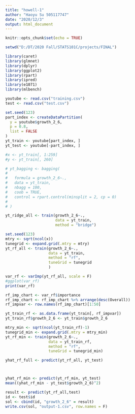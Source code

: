 ---
title: "howell-1"
author: "Haoyu Su 505117747"
date: "2020/12/3"
output: html_document
---

```{r setup, include=FALSE}
knitr::opts_chunk$set(echo = TRUE)
```

```{r setup_2}
setwd("D:/DT/2020 Fall/STATS101C/projects/FINAL")
```

```{r library, warning=FALSE}
library(caret)
library(glmnet)
library(dplyr)
library(ggplot2)
library(rpart)
library(ipred)
library(e1071)
library(mlbench)
```

```{r data read_in}
youtube <- read.csv("training.csv")
test <- read.csv("test.csv")
```

```{r data partition}
set.seed(123)
part_index <- createDataPartition(
  y = youtube$growth_2_6,
  p = 0.8,
  list = FALSE
)
yt_train <- youtube[part_index, ]
yt_test <- youtube[-part_index, ]

#x <- yt_train[, 1:259]
#y <- yt_train[, 260]
```


```{r select the best predictors}
# yt_bagging <- bagging(
#   
#   formula = growth_2_6~.,
#   data = yt_train,
#   nbagg = 100,
#   coob = TRUE,
#   control = rpart.control(minsplit = 2, cp = 0)
# 
# ) 
```

```{r caret ridge regression and best predictors}
yt_ridge_all <- train(growth_2_6~.,
                      data = yt_train,
                      method = "bridge")
```


```{r caret RandomForest best predictors}
set.seed(123)
mtry <- sqrt(ncol(x))
tunegrid <- expand.grid(.mtry = mtry)
yt_rf_all <- train(growth_2_6~., 
                   data = yt_train,
                   method = "rf",
                   tuneGrid = tunegrid
                   )

var_rf <- varImp(yt_rf_all, scale = F)
#ggplot(var_rf)
print(var_rf)

rf_imp_chart <- var_rf$importance
rf_imp_chart <- rf_imp_chart %>% arrange(desc(Overall))
rf_impvar <- row.names(rf_imp_chart)[1:50]

yt_train_rf <- as.data.frame(yt_train[, rf_impvar])
yt_train_rf$growth_2_6 <- yt_train$growth_2_6

mtry_min <- sqrt(ncol(yt_train_rf)-1)
tunegrid_min <- expand.grid(.mtry = mtry_min)
yt_rf_min <- train(growth_2_6~.,
                   data = yt_train_rf,
                   method = "rf",
                   tuneGrid = tunegrid_min)

```

```{r random forest performance eval}
yhat_rf_full <- predict(yt_rf_all, yt_test)



yhat_rf_min <- predict(yt_rf_min, yt_test)
mean((yhat_rf_min - yt_test$growth_2_6)^2)
```

```{r output}
result <- predict(yt_rf_all,test)
id <- test$id
sol <- cbind(id, "growth_2_6" = result)
write.csv(sol, "output-1.csv", row.names = F)
```










```{r month_day conversion}

```
































